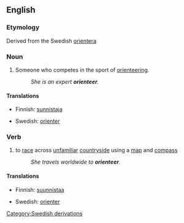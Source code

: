 ==English==

===Etymology===
Derived from the Swedish [[orientera]]

===Noun===
{{en-noun}}

# Someone who competes in the sport of [[orienteering]].
#: ''She is an expert '''orienteer'''.''

====Translations====
{{trans-top|someone who competes in the sport of orienteering}}
*Finnish: [[sunnistaja]]
{{trans-mid}}
* Swedish: [[orienter]]
{{trans-bottom}}

===Verb===
{{en-verb}}

# to [[race]] across [[unfamiliar]] [[countryside]] using a [[map]] and [[compass]]
#: ''She travels worldwide to '''orienteer'''.''

====Translations====
{{trans-top|to race across unfamiliar countryside using a map and compass}}
*Finnish: [[suunnistaa]]
{{trans-mid}}
* Swedish: [[orienter]]
{{trans-bottom}}

[[Category:Swedish derivations]]